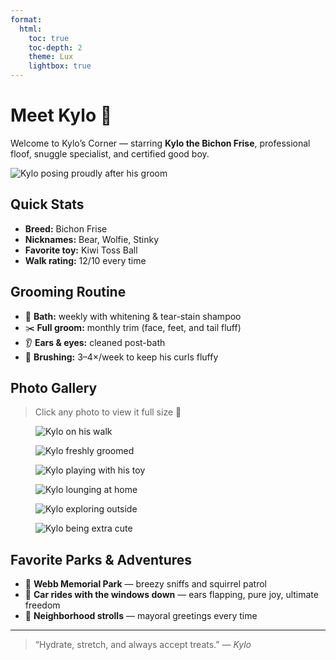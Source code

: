 ```yaml
---
format:
  html:
    toc: true
    toc-depth: 2
    theme: Lux
    lightbox: true
---
```


# Meet Kylo 🐾

Welcome to Kylo’s Corner — starring **Kylo the Bichon Frise**, professional floof, snuggle specialist, and certified good boy.

::: kylo-hero
![](assets/kylo/kylo-hero.jpg){alt="Kylo posing proudly after his groom"}
:::

## Quick Stats

-   **Breed:** Bichon Frise\
-   **Nicknames:** Bear, Wolfie, Stinky\
-   **Favorite toy:** Kiwi Toss Ball\
-   **Walk rating:** 12/10 every time

## Grooming Routine

-   🛁 **Bath:** weekly with whitening & tear-stain shampoo\
-   ✂️ **Full groom:** monthly trim (face, feet, and tail fluff)\
-   👂 **Ears & eyes:** cleaned post-bath\
-   💨 **Brushing:** 3–4×/week to keep his curls fluffy

## Photo Gallery

> Click any photo to view it full size 🐶

::: {.kylo-uniform data-gallery="kylo"}
<figure><img src="assets/kylo/kylo-1.jpg" alt="Kylo on his walk" loading="lazy"/></figure>

<figure><img src="assets/kylo/kylo-2.jpg" alt="Kylo freshly groomed" loading="lazy"/></figure>

<figure><img src="assets/kylo/kylo-3.jpg" alt="Kylo playing with his toy" loading="lazy"/></figure>

<figure><img src="assets/kylo/kylo-4.jpg" alt="Kylo lounging at home" loading="lazy"/></figure>

<figure><img src="assets/kylo/kylo-5.jpg" alt="Kylo exploring outside" loading="lazy"/></figure>

<figure><img src="assets/kylo/kylo-6.jpg" alt="Kylo being extra cute" loading="lazy"/></figure>
:::

## Favorite Parks & Adventures

-   🌳 **Webb Memorial Park** — breezy sniffs and squirrel patrol\
-   🚗 **Car rides with the windows down** — ears flapping, pure joy, ultimate freedom
-   🐾 **Neighborhood strolls** — mayoral greetings every time

------------------------------------------------------------------------

> “Hydrate, stretch, and always accept treats.” — *Kylo*